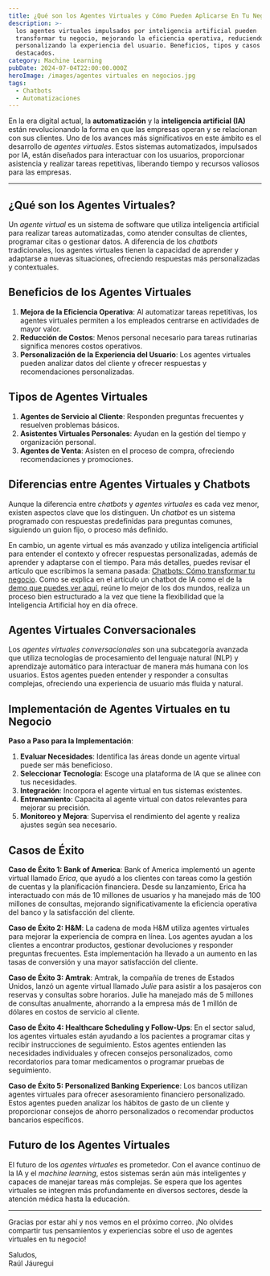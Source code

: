 ```yaml
---
title: ¿Qué son los Agentes Virtuales y Cómo Pueden Aplicarse En Tu Negocio?
description: >-
  los agentes virtuales impulsados por inteligencia artificial pueden
  transformar tu negocio, mejorando la eficiencia operativa, reduciendo costos y
  personalizando la experiencia del usuario. Beneficios, tipos y casos de éxito
  destacados.
category: Machine Learning
pubDate: 2024-07-04T22:00:00.000Z
heroImage: /images/agentes virtuales en negocios.jpg
tags:
  - Chatbots
  - Automatizaciones
---
```


En la era digital actual, la **automatización** y la **inteligencia artificial (IA)** están revolucionando la forma en que las empresas operan y se relacionan con sus clientes. Uno de los avances más significativos en este ámbito es el desarrollo de *agentes virtuales*. Estos sistemas automatizados, impulsados por IA, están diseñados para interactuar con los usuarios, proporcionar asistencia y realizar tareas repetitivas, liberando tiempo y recursos valiosos para las empresas.

***

## ¿Qué son los Agentes Virtuales?

Un *agente virtual* es un sistema de software que utiliza inteligencia artificial para realizar tareas automatizadas, como atender consultas de clientes, programar citas o gestionar datos. A diferencia de los *chatbots* tradicionales, los agentes virtuales tienen la capacidad de aprender y adaptarse a nuevas situaciones, ofreciendo respuestas más personalizadas y contextuales.

## Beneficios de los Agentes Virtuales

1. **Mejora de la Eficiencia Operativa**: Al automatizar tareas repetitivas, los agentes virtuales permiten a los empleados centrarse en actividades de mayor valor.
2. **Reducción de Costos**: Menos personal necesario para tareas rutinarias significa menores costos operativos.
3. **Personalización de la Experiencia del Usuario**: Los agentes virtuales pueden analizar datos del cliente y ofrecer respuestas y recomendaciones personalizadas.

## Tipos de Agentes Virtuales

1. **Agentes de Servicio al Cliente**: Responden preguntas frecuentes y resuelven problemas básicos.
2. **Asistentes Virtuales Personales**: Ayudan en la gestión del tiempo y organización personal.
3. **Agentes de Venta**: Asisten en el proceso de compra, ofreciendo recomendaciones y promociones.

## Diferencias entre Agentes Virtuales y Chatbots

Aunque la diferencia entre *chatbots* y *agentes virtuales* es cada vez menor, existen aspectos clave que los distinguen. Un *chatbot* es un sistema programado con respuestas predefinidas para preguntas comunes, siguiendo un guion fijo,  o proceso más definido.

En cambio, un agente virtual es más avanzado y utiliza inteligencia artificial para entender el contexto y ofrecer respuestas personalizadas, además de aprender y adaptarse con el tiempo. Para más detalles, puedes revisar el artículo que escribimos la semana pasada: [Chatbots: Cómo transformar tu negocio](https://mindfulml.vialabsdigital.com/post/chatbots-transforma-tu-negocio). Como se explica en el artículo un chatbot de IA como el de la [demo que puedes ver aquí](https://mediafiles.botpress.cloud/1648cd3d-bf1e-4fd6-9755-35b830f7e5ba/webchat/bot.html "Chatbot IA de demostración"), reúne lo mejor de los dos mundos, realiza un proceso bien estructurado a la vez que tiene la flexibilidad que la Inteligencia Artificial hoy en día ofrece.

## Agentes Virtuales Conversacionales

Los *agentes virtuales conversacionales* son una subcategoría avanzada que utiliza tecnologías de procesamiento del lenguaje natural (NLP) y aprendizaje automático para interactuar de manera más humana con los usuarios. Estos agentes pueden entender y responder a consultas complejas, ofreciendo una experiencia de usuario más fluida y natural.

## Implementación de Agentes Virtuales en tu Negocio

**Paso a Paso para la Implementación**:

1. **Evaluar Necesidades**: Identifica las áreas donde un agente virtual puede ser más beneficioso.
2. **Seleccionar Tecnología**: Escoge una plataforma de IA que se alinee con tus necesidades.
3. **Integración**: Incorpora el agente virtual en tus sistemas existentes.
4. **Entrenamiento**: Capacita al agente virtual con datos relevantes para mejorar su precisión.
5. **Monitoreo y Mejora**: Supervisa el rendimiento del agente y realiza ajustes según sea necesario.

## Casos de Éxito

**Caso de Éxito 1: Bank of America**:
Bank of America implementó un agente virtual llamado *Erica*, que ayudó a los clientes con tareas como la gestión de cuentas y la planificación financiera. Desde su lanzamiento, Erica ha interactuado con más de 10 millones de usuarios y ha manejado más de 100 millones de consultas, mejorando significativamente la eficiencia operativa del banco y la satisfacción del cliente.

**Caso de Éxito 2: H\&M**:
La cadena de moda H\&M utiliza agentes virtuales para mejorar la experiencia de compra en línea. Los agentes ayudan a los clientes a encontrar productos, gestionar devoluciones y responder preguntas frecuentes. Esta implementación ha llevado a un aumento en las tasas de conversión y una mayor satisfacción del cliente.

**Caso de Éxito 3: Amtrak**:
Amtrak, la compañía de trenes de Estados Unidos, lanzó un agente virtual llamado *Julie* para asistir a los pasajeros con reservas y consultas sobre horarios. Julie ha manejado más de 5 millones de consultas anualmente, ahorrando a la empresa más de 1 millón de dólares en costos de servicio al cliente.

**Caso de Éxito 4: Healthcare Scheduling y Follow-Ups**:
En el sector salud, los agentes virtuales están ayudando a los pacientes a programar citas y recibir instrucciones de seguimiento. Estos agentes entienden las necesidades individuales y ofrecen consejos personalizados, como recordatorios para tomar medicamentos o programar pruebas de seguimiento.

**Caso de Éxito 5: Personalized Banking Experience**:
Los bancos utilizan agentes virtuales para ofrecer asesoramiento financiero personalizado. Estos agentes pueden analizar los hábitos de gasto de un cliente y proporcionar consejos de ahorro personalizados o recomendar productos bancarios específicos.

## Futuro de los Agentes Virtuales

El futuro de los *agentes virtuales* es prometedor. Con el avance continuo de la IA y el *machine learning*, estos sistemas serán aún más inteligentes y capaces de manejar tareas más complejas. Se espera que los agentes virtuales se integren más profundamente en diversos sectores, desde la atención médica hasta la educación.

***

Gracias por estar ahí y nos vemos en el próximo correo. ¡No olvides compartir tus pensamientos y experiencias sobre el uso de agentes virtuales en tu negocio!

Saludos,\
Raúl Jáuregui
